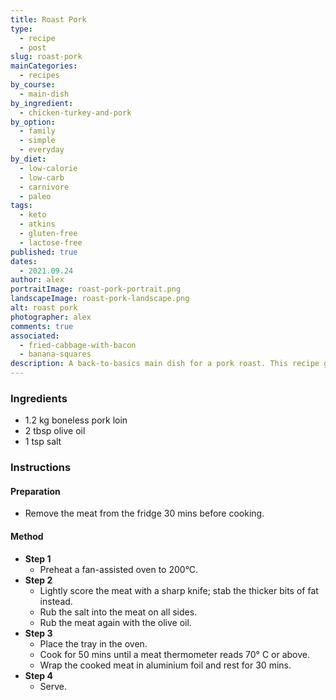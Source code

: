 ```yaml
---
title: Roast Pork
type:
  - recipe
  - post
slug: roast-pork
mainCategories: 
  - recipes
by_course:
  - main-dish
by_ingredient:
  - chicken-turkey-and-pork
by_option:
  - family
  - simple
  - everyday
by_diet:
  - low-calorie
  - low-carb
  - carnivore
  - paleo
tags:
  - keto
  - atkins
  - gluten-free
  - lactose-free
published: true
dates: 
  - 2021.09.24
author: alex
portraitImage: roast-pork-portrait.png
landscapeImage: roast-pork-landscape.png
alt: roast pork
photographer: alex
comments: true
associated: 
  - fried-cabbage-with-bacon
  - banana-squares
description: A back-to-basics main dish for a pork roast. This recipe gives a succulent medium pork roast for taste without fuss.
---
```


<Ingredients>

### Ingredients
    
  - 1.2 kg boneless pork loin
  - 2 tbsp olive oil
  - 1 tsp salt

</Ingredients>

<Instructions>

### Instructions

#### Preparation

  - Remove the meat from the fridge 30 mins before cooking.

#### Method

  - **Step 1**
    - Preheat a fan-assisted oven to 200°C.
  - **Step 2**
    - Lightly score the meat with a sharp knife; stab the thicker bits of fat instead.
    - Rub the salt into the meat on all sides.
    - Rub the meat again with the olive oil.
  - **Step 3**
    - Place the tray in the oven.
    - Cook for 50 mins until a meat thermometer reads 70° C or above.
    - Wrap the cooked meat in aluminium foil and rest for 30 mins.
  - **Step 4**
    - Serve.

</Instructions>